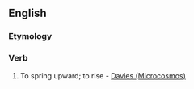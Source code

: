 ==English==

===Etymology===
{{prefix|up|dive|lang=en}}

===Verb===
{{en-verb|updives|updiving|updove|past2=updived}}

# {{context|intransitive|rare|lang=en}} To spring upward; to rise - [[Davies (Microcosmos)]]